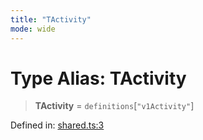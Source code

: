 ```yaml
---
title: "TActivity"
mode: wide
---
```

  
# Type Alias: TActivity

> **TActivity** = `definitions`\[`"v1Activity"`\]

Defined in: [shared.ts:3](https://github.com/tkhq/sdk/blob/94193410cf3571aa019a0b9408107eeb43e39e16/packages/http/src/shared.ts#L3)
